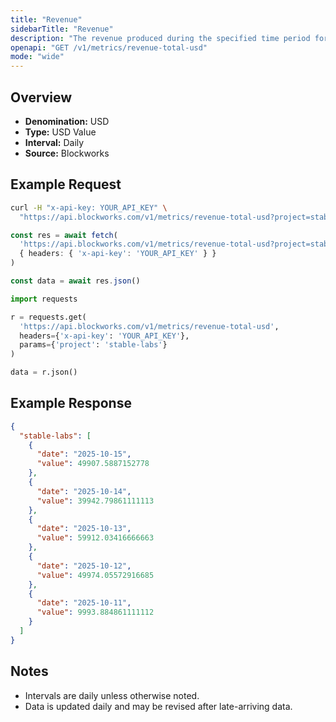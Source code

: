 ```yaml
---
title: "Revenue"
sidebarTitle: "Revenue"
description: "The revenue produced during the specified time period for given project."
openapi: "GET /v1/metrics/revenue-total-usd"
mode: "wide"
---
```


## Overview

- **Denomination:** USD
- **Type:** USD Value
- **Interval:** Daily
- **Source:** Blockworks

## Example Request

<CodeGroup>

```bash cURL
curl -H "x-api-key: YOUR_API_KEY" \
  "https://api.blockworks.com/v1/metrics/revenue-total-usd?project=stable-labs"
```

```typescript TypeScript
const res = await fetch(
  'https://api.blockworks.com/v1/metrics/revenue-total-usd?project=stable-labs',
  { headers: { 'x-api-key': 'YOUR_API_KEY' } }
)

const data = await res.json()
```

```python Python
import requests

r = requests.get(
  'https://api.blockworks.com/v1/metrics/revenue-total-usd',
  headers={'x-api-key': 'YOUR_API_KEY'},
  params={'project': 'stable-labs'}
)

data = r.json()
```

</CodeGroup>

## Example Response

```json
{
  "stable-labs": [
    {
      "date": "2025-10-15",
      "value": 49907.5887152778
    },
    {
      "date": "2025-10-14",
      "value": 39942.79861111113
    },
    {
      "date": "2025-10-13",
      "value": 59912.03416666663
    },
    {
      "date": "2025-10-12",
      "value": 49974.05572916685
    },
    {
      "date": "2025-10-11",
      "value": 9993.884861111112
    }
  ]
}
```

## Notes
- Intervals are daily unless otherwise noted.
- Data is updated daily and may be revised after late-arriving data.